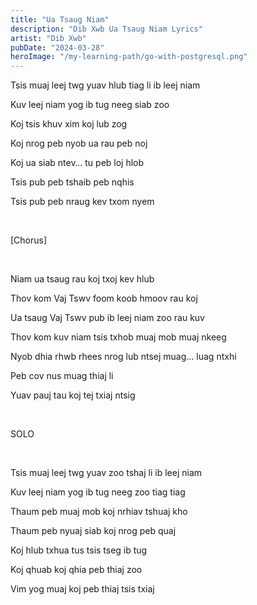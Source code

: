 ```yaml
---
title: "Ua Tsaug Niam"
description: "Dib Xwb Ua Tsaug Niam Lyrics"
artist: "Dib Xwb"
pubDate: "2024-03-28"
heroImage: "/my-learning-path/go-with-postgresql.png"
---
```


Tsis muaj leej twg yuav hlub tiag li ib leej niam

Kuv leej niam yog ib tug neeg siab zoo

Koj tsis khuv xim koj lub zog

Koj nrog peb nyob ua rau peb noj

Koj ua siab ntev… tu peb loj hlob

Tsis pub peb tshaib peb nqhis

Tsis pub peb nraug kev txom nyem

<br />

[Chorus]

<br />

Niam ua tsaug rau koj txoj kev hlub

Thov kom Vaj Tswv foom koob hmoov rau koj

Ua tsaug Vaj Tswv pub ib leej niam zoo rau kuv

Thov kom kuv niam tsis txhob muaj mob muaj nkeeg

Nyob dhia rhwb rhees nrog lub ntsej muag… luag ntxhi

Peb cov nus muag thiaj li

Yuav pauj tau koj tej txiaj ntsig

<br />

SOLO

<br />

Tsis muaj leej twg yuav zoo tshaj li ib leej niam

Kuv leej niam yog ib tug neeg zoo tiag tiag

Thaum peb muaj mob koj nrhiav tshuaj kho

Thaum peb nyuaj siab koj nrog peb quaj

Koj hlub txhua tus tsis tseg ib tug

Koj qhuab koj qhia peb thiaj zoo

Vim yog muaj koj peb thiaj tsis txiaj
